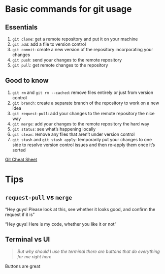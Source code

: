 # Basic commands for git usage

## Essentials

::: {.center-y}

1. `git clone`: get a remote repository and put it on your machine
2. `git add`: add a file to version control
3. `git commit`: create a new version of the repository incorporating your changes
4. `git push`: send your changes to the remote repository
5. `git pull`: get remote changes to the repository

:::

## Good to know

::: {.center-y}

1. `git rm` and `git rm --cached`: remove files entirely or just from version control
2. `git branch`: create a separate branch of the repository to work on a new idea
3. `git request-pull`: add your changes to the remote repository the nice way 
4. `git merge`: add your changes to the remote repository the hard way
5.  `git status`: see what's happening locally
6.  `git clean`: remove any files that aren't under version control
7.  `git stash` and `git stash apply`: temporarily put your changes to one side to resolve version control issues and then re-apply them once it's sorted

[Git Cheat Sheet](https://education.github.com/git-cheat-sheet-education.pdf)

:::

# Tips

## `request-pull` vs `merge`

:::{.center-y}

"Hey guys! Please look at this, see whether it looks good, and confirm the request if it is"

"Hey guys! Here is my code, whether you like it or not"

:::

## Terminal vs UI

:::{.center-y}

> *But why should I use the terminal there are buttons that do everything for me right here*

Buttons are great

:::